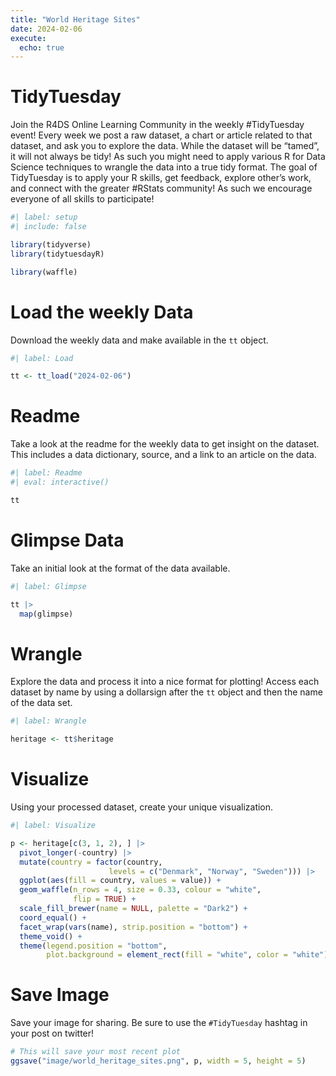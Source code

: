```yaml
---
title: "World Heritage Sites"
date: 2024-02-06
execute: 
  echo: true
---
```


# TidyTuesday

Join the R4DS Online Learning Community in the weekly #TidyTuesday event!
Every week we post a raw dataset, a chart or article related to that dataset, and ask you to explore the data.
While the dataset will be “tamed”, it will not always be tidy! As such you might need to apply various R for Data Science techniques to wrangle the data into a true tidy format.
The goal of TidyTuesday is to apply your R skills, get feedback, explore other’s work, and connect with the greater #RStats community!
As such we encourage everyone of all skills to participate!

```r
#| label: setup
#| include: false

library(tidyverse)
library(tidytuesdayR)

library(waffle)
```

# Load the weekly Data

Download the weekly data and make available in the `tt` object.

```r
#| label: Load

tt <- tt_load("2024-02-06")
```

# Readme

Take a look at the readme for the weekly data to get insight on the dataset.
This includes a data dictionary, source, and a link to an article on the data.

```r
#| label: Readme
#| eval: interactive()

tt

```

# Glimpse Data

Take an initial look at the format of the data available.

```r
#| label: Glimpse

tt |> 
  map(glimpse)

```

# Wrangle

Explore the data and process it into a nice format for plotting! Access each dataset by name by using a dollarsign after the `tt` object and then the name of the data set.

```r
#| label: Wrangle

heritage <- tt$heritage
```

# Visualize

Using your processed dataset, create your unique visualization.

```r
#| label: Visualize

p <- heritage[c(3, 1, 2), ] |> 
  pivot_longer(-country) |> 
  mutate(country = factor(country,
                      levels = c("Denmark", "Norway", "Sweden"))) |> 
  ggplot(aes(fill = country, values = value)) +
  geom_waffle(n_rows = 4, size = 0.33, colour = "white",
              flip = TRUE) +
  scale_fill_brewer(name = NULL, palette = "Dark2") +
  coord_equal() +
  facet_wrap(vars(name), strip.position = "bottom") +
  theme_void() +
  theme(legend.position = "bottom",
        plot.background = element_rect(fill = "white", color = "white"))
```

# Save Image

Save your image for sharing. Be sure to use the `#TidyTuesday` hashtag in your post on twitter! 

```r

# This will save your most recent plot
ggsave("image/world_heritage_sites.png", p, width = 5, height = 5)

```
